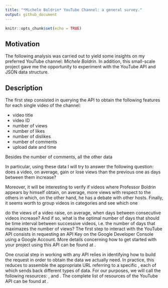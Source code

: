 ```yaml
---
title: "*Michele Boldrin* YouTube Channel: a general survey."
output: github_document
---
```


```r
knitr::opts_chunk$set(echo = TRUE)
```

## Motivation

The following analysis was carried out to yield some insights on my preferred YouTube channel: *Michele Boldrin*. In addition, this small-scale project gave me the opportunity to experiment with the YouTube API and JSON data structure. 

## Description

The first step consisted in querying the API to obtain the following features for each single video of the channel:

* video title
* video ID
* number of views
* number of likes
* number of dislikes
* number of comments
* upload date and time

Besides the number of comments, all the other data 

In particular, using these data I will try to answer the following question: does a video, on average, gain or lose views than the previous one as days between them increase? 

Moreover, it will be interesting to verify if videos where Professor Boldrin appears by himself obtain, on average, more views with respect to the others in which, on the other hand, he has a debate with other hosts. Finally, it seems worth to group videos in categories and see which one 



do the views of a video raise, on average, when days between consecutive videos increase? And if so, what is the optimal number of days that should be time interval between successive videos, i.e. the number of days that maximazes the number of views? 
The first step to interact with the YouTube API consists in requesting an API Key on the Google Developer Console using a Google Account. More details concerning how to get started with your project using this API can be found at \url{https://developers.google.com/youtube/v3/getting-started}.

One crucial step in working with any API relies in identifying how to build the request in order to obtain the data we actually need. In practice, this reduces to assemble the appropriate URL referring to a specific \emph{resource}, each of which sends back different types of data. For our purposes, we will call the following resources: \emph{channels}, \emph{playlistItems} and \emph{videos}. The complete list of resources of the YouTube API can be found at \url{https://developers.google.com/youtube/v3/getting-started#resources}. 



